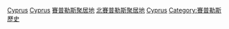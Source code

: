 [[Category:歐洲聚居故地|Cyprus]]
[[Category:亞洲聚居故地|Cyprus]]
[[Category:賽普勒斯聚居地|]]
[[Category:北賽普勒斯聚居地|]]
[[Category:各國聚居故地|Cyprus]]
[[Category:賽普勒斯歷史|Category:賽普勒斯歷史]]